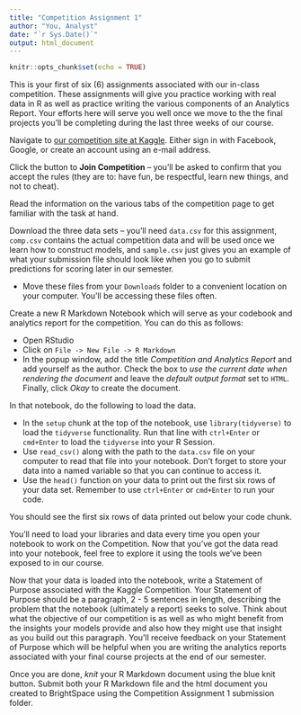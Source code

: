 ```yaml
---
title: "Competition Assignment 1"
author: "You, Analyst"
date: "`r Sys.Date()`"
output: html_document
---
```


```r
knitr::opts_chunk$set(echo = TRUE)
```

This is your first of six (6) assignments associated with our in-class competition. These assignments will give you practice working with real data in R as well as practice writing the various components of an Analytics Report. Your efforts here will serve you well once we move to the the final projects you'll be completing during the last three weeks of our course.

Navigate to [our competition site at Kaggle](). Either sign in with Facebook, Google, or create an account using an e-mail address.

Click the button to **Join Competition** -- you'll be asked to confirm that you accept the rules (they are to: have fun, be respectful, learn new things, and not to cheat).

Read the information on the various tabs of the competition page to get familiar with the task at hand.

Download the three data sets -- you'll need `data.csv` for this assignment, `comp.csv` contains the actual competition data and will be used once we learn how to construct models, and `sample.csv` just gives you an example of what your submission file should look like when you go to submit predictions for scoring later in our semester.

+ Move these files from your `Downloads` folder to a convenient location on your computer. You'll be accessing these files often.

Create a new R Markdown Notebook which will serve as your codebook and analytics report for the competition. You can do this as follows:

+ Open RStudio
+ Click on `File -> New File -> R Markdown`
+ In the popup window, add the title *Competition and Analytics Report* and add yourself as the author. Check the box to *use the current date when rendering the document* and leave the *default output format* set to `HTML`. Finally, click *Okay* to create the document. 

In that notebook, do the following to load the data.

+ In the `setup` chunk at the top of the notebook, use `library(tidyverse)` to load the `tidyverse` functionality. Run that line with `ctrl+Enter` or `cmd+Enter` to load the `tidyverse` into your R Session.
+ Use `read_csv()` along with the path to the `data.csv` file on your computer to read that file into your notebook. Don't forget to store your data into a named variable so that you can continue to access it. 
+ Use the `head()` function on your data to print out the first six rows of your data set. Remember to use `ctrl+Enter` or `cmd+Enter` to run your code.

You should see the first six rows of data printed out below your code chunk. 

You'll need to load your libraries and data every time you open your notebook to work on the Competition. Now that you've got the data read into your notebook, feel free to explore it using the tools we've been exposed to in our course.

Now that your data is loaded into the notebook, write a Statement of Purpose associated with the Kaggle Competition. Your Statement of Purpose should be a paragraph, 2 - 5 sentences in length, describing the problem that the notebook (ultimately a report) seeks to solve. Think about what the objective of our competition is as well as who might benefit from the insights your models provide and also how they might use that insight as you build out this paragraph. You'll receive feedback on your Statement of Purpose which will be helpful when you are writing the analytics reports associated with your final course projects at the end of our semester.

Once you are done, *knit* your R Markdown document using the blue knit button.
Submit both your R Markdown file and the html document you created to BrightSpace using the Competition Assignment 1 submission folder.